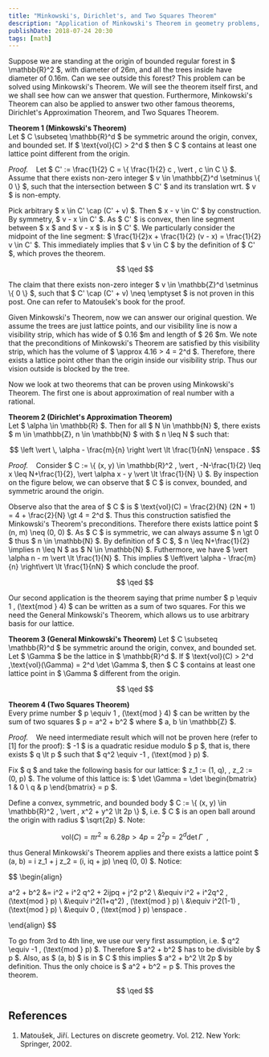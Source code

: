 ```yaml
---
title: "Minkowski's, Dirichlet's, and Two Squares Theorem"
description: "Application of Minkowski's Theorem in geometry problems, Dirichlet's Approximation Theorem, and Two Squares Theorem."
publishDate: 2018-07-24 20:30
tags: [math]
---
```



<BlogImage
  imagePath='/img/minkowski-dirichlet/forest.svg'
  altText='A "forest"'
/>

Suppose we are standing at the origin of bounded regular forest in $ \mathbb{R}^2 $, with diameter of $26$m, and all the trees inside have diameter of $0.16$m. Can we see outside this forest? This problem can be solved using Minkowski's Theorem. We will see the theorem itself first, and we shall see how can we answer that question. Furthermore, Minkowski's Theorem can also be applied to answer two other famous theorems, Dirichlet's Approximation Theorem, and Two Squares Theorem.

**Theorem 1 (Minkowski's Theorem)**  
Let $ C \subseteq \mathbb{R}^d $ be symmetric around the origin, convex, and bounded set. If $ \text{vol}(C) > 2^d $ then $ C $ contains at least one lattice point different from the origin.

_Proof._ &nbsp;&nbsp; Let $ C' := \frac{1}{2} C = \\{ \frac{1}{2} c \, \vert \, c \in C \\} $. Assume that there exists non-zero integer $ v \in \mathbb{Z}^d \setminus \\{ 0 \\} $, such that the intersection between $ C' $ and its translation wrt. $ v $ is non-empty.

Pick arbitrary $ x \in C' \cap (C' + v) $. Then $ x - v \in C' $ by construction. By symmetry, $ v - x \in C' $. As $ C' $ is convex, then line segment between $ x $ and $ v - x $ is in $ C' $. We particularly consider the midpoint of the line segment: $ \frac{1}{2}x + \frac{1}{2} (v - x) = \frac{1}{2} v \in C' $. This immediately implies that $ v \in C $ by the definition of $ C' $, which proves the theorem.

$$
\qed
$$

The claim that there exists non-zero integer $ v \in \mathbb{Z}^d \setminus \\{ 0 \\} $, such that $ C' \cap (C' + v) \neq \emptyset $ is not proven in this post. One can refer to Matoušek's book for the proof.

<BlogImage
  imagePath='/img/minkowski-dirichlet/forest_minkowski.svg'
  altText="The Minkowski's theorem."
/>

Given Minkowski's Theorem, now we can answer our original question. We assume the trees are just lattice points, and our visibility line is now a visibility strip, which has wide of $ 0.16 $m and length of $ 26 $m. We note that the preconditions of Minkowski's Theorem are satisfied by this visibility strip, which has the volume of $ \approx 4.16 > 4 = 2^d $. Therefore, there exists a lattice point other than the origin inside our visibility strip. Thus our vision outside is blocked by the tree.

Now we look at two theorems that can be proven using Minkowski's Theorem. The first one is about approximation of real number with a rational.

**Theorem 2 (Dirichlet's Approximation Theorem)**  
Let $ \alpha \in \mathbb{R} $. Then for all $ N \in \mathbb{N} $, there exists $ m \in \mathbb{Z}, n \in \mathbb{N} $ with $ n \leq N $ such that:

$$
\left \vert \, \alpha - \frac{m}{n} \right \vert \lt \frac{1}{nN} \enspace .
$$

_Proof._ &nbsp;&nbsp; Consider $ C := \\{ (x, y) \in \mathbb{R}^2 \, \vert \, -N-\frac{1}{2} \leq x \leq N+\frac{1}{2}, \vert \alpha x - y \vert \lt \frac{1}{N} \\} $. By inspection on the figure below, we can observe that $ C $ is convex, bounded, and symmetric around the origin.

<BlogImage
  imagePath='/img/minkowski-dirichlet/dirichlet.svg'
  altText="The Dirichlet's approximation theorem."
/>

Observe also that the area of $ C $ is $ \text{vol}(C) = \frac{2}{N} (2N + 1) = 4 + \frac{2}{N} \gt 4 = 2^d $. Thus this construction satisfied the Minkowski's Theorem's preconditions. Therefore there exists lattice point $ (n, m) \neq (0, 0) $. As $ C $ is symmetric, we can always assume $ n \gt 0 $ thus $ n \in \mathbb{N} $. By definition of $ C $, $ n \leq N+\frac{1}{2} \implies n \leq N $ as $ N \in \mathbb{N} $. Futhermore, we have $ \vert \alpha n - m \vert \lt \frac{1}{N} $. This implies $ \left\vert \alpha - \frac{m}{n} \right\vert \lt \frac{1}{nN} $ which conclude the proof.

$$
\qed
$$

Our second application is the theorem saying that prime number $ p \equiv 1 \, (\text{mod } 4) $ can be written as a sum of two squares. For this we need the General Minkowski's Theorem, which allows us to use arbitrary basis for our lattice.

**Theorem 3 (General Minkowski's Theorem)**
Let $ C \subseteq \mathbb{R}^d $ be symmetric around the origin, convex, and bounded set. Let $ \Gamma $ be the lattice in $ \mathbb{R}^d $. If $ \text{vol}(C) > 2^d \,\text{vol}(\Gamma) = 2^d \det \Gamma $, then $ C $ contains at least one lattice point in $ \Gamma $ different from the origin.

$$
\qed
$$

**Theorem 4 (Two Squares Theorem)**  
Every prime number $ p \equiv 1 \, (\text{mod } 4) $ can be written by the sum of two squares $ p = a^2 + b^2 $ where $ a, b \in \mathbb{Z} $.

_Proof._ &nbsp;&nbsp; We need intermediate result which will not be proven here (refer to [1] for the proof): $ -1 $ is a quadratic residue modulo $ p $, that is, there exists $ q \lt p $ such that $ q^2 \equiv -1 \, (\text{mod } p) $.

Fix $ q $ and take the following basis for our lattice: $ z_1 := (1, q), \, z_2 := (0, p) $. The volume of this lattice is: $ \det \Gamma = \det \begin{bmatrix} 1 & 0 \\ q & p \end{bmatrix} = p $.

Define a convex, symmetric, and bounded body $ C := \\{ (x, y) \in \mathbb{R}^2 \, \vert \, x^2 + y^2 \lt 2p \\} $, i.e. $ C $ is an open ball around the origin with radius $ \sqrt{2p} $. Note:

$$
\text{vol}(C) = \pi r^2 \approx 6.28p \gt 4p = 2^2 p = 2^d \det \Gamma \enspace ,
$$

thus General Minkowski's Theorem applies and there exists a lattice point $ (a, b) = i z_1 + j z_2 = (i, iq + jp) \neq (0, 0) $. Notice:

$$
\begin{align}

a^2 + b^2 &= i^2 + i^2 q^2 + 2ijpq + j^2 p^2 \\
          &\equiv i^2 + i^2q^2 \, (\text{mod } p) \\
          &\equiv i^2(1+q^2) \, (\text{mod } p) \\
          &\equiv i^2(1-1) \, (\text{mod } p) \\
          &\equiv 0 \, (\text{mod } p) \enspace .

\end{align}
$$

To go from 3rd to 4th line, we use our very first assumption, i.e. $ q^2 \equiv -1 \, (\text{mod } p) $. Therefore $ a^2 + b^2 $ has to be divisible by $ p $. Also, as $ (a, b) $ is in $ C $ this implies $ a^2 + b^2 \lt 2p $ by definition. Thus the only choice is $ a^2 + b^2 = p $. This proves the theorem.

$$
\qed
$$

## References

1. Matoušek, Jiří. Lectures on discrete geometry. Vol. 212. New York: Springer, 2002.
